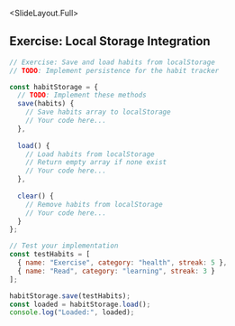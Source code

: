 
<SlideLayout.Full>
## Exercise: Local Storage Integration
<CodeDisplay >
  <File name="example.js">
    
```javascript
// Exercise: Save and load habits from localStorage
// TODO: Implement persistence for the habit tracker

const habitStorage = {
  // TODO: Implement these methods
  save(habits) {
    // Save habits array to localStorage
    // Your code here...
  },
  
  load() {
    // Load habits from localStorage
    // Return empty array if none exist
    // Your code here...
  },
  
  clear() {
    // Remove habits from localStorage
    // Your code here...
  }
};

// Test your implementation
const testHabits = [
  { name: "Exercise", category: "health", streak: 5 },
  { name: "Read", category: "learning", streak: 3 }
];

habitStorage.save(testHabits);
const loaded = habitStorage.load();
console.log("Loaded:", loaded);
```
    
  </File>
</CodeDisplay>
</SlideLayout.Full>